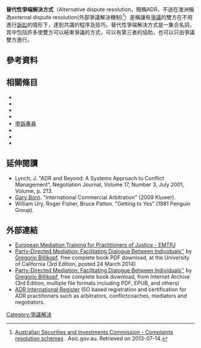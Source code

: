 {{legal}}
{{替代性爭端解決}}

'''替代性爭端解決方式'''（Alternative dispute resolution，簡稱ADR，不過在澳洲稱為external dispute resolution(外部爭議解決機制)<ref>[http://www.asic.gov.au/asic/ASIC.NSF/byHeadline/Complaints%20resolution%20schemes Australian Securities and Investments Commission - Complaints resolution schemes] {{Wayback|url=http://www.asic.gov.au/asic/ASIC.NSF/byHeadline/Complaints%20resolution%20schemes |date=20090106073042 }}. Asic.gov.au. Retrieved on 2013-07-14.</ref>）是稱讓有[[爭議|爭議]]的雙方在不用進行[[訴訟|訴訟]]的情形下，達到共識的{{le|爭議解決|dispute resolution}}程序及技巧。替代性爭端解決方式是一集合名詞，其中包括許多使雙方可以結束爭議的方式，可以有第三者的協助，也可以只由爭議雙方進行。

==參考資料==
{{reflist}}

==相關條目==
{{div col|2}}
*{{le|衝突解決研究|Conflict resolution research}}
*{{le|創意建設和平|Creative peacebuilding}}
*{{le|家庭治療|Family therapy}}
*{{le|國家仲裁者學會|National Academy of Arbitrators}}
*[[申訴專員|申訴專員]]
*{{le|青少年法庭|Teen court}}
*{{le|企業再生替代性爭端解決|Turnaround ADR}}
*{{le|線上爭議解決機制|Online dispute resolution}}
{{div col end}}

==延伸閱讀==
{{refbegin|2}}
*  Lynch, J. "ADR and Beyond: A Systems Approach to Conflict Management", Negotiation Journal, Volume 17, Number 3, July 2001, Volume, p. 213.
*  [[Gary_Born|Gary Born]]. "International Commercial Arbitration" (2009 Kluwer).
*  William Ury, Roger Fisher, Bruce Patton. "Getting to Yes" (1981 Penguin Group).
{{refend}}

==外部連結==
* [http://www.emtpj.eu/ European Mediation Training for Practitioners of Justice - EMTPJ] {{Wayback|url=http://www.emtpj.eu/ |date=20210123201002 }}
* [http://www.cnr.berkeley.edu/ucce50/ag-labor/7conflict/ Party-Directed Mediation: Facilitating Dialogue Between Individuals''] {{Wayback|url=http://www.cnr.berkeley.edu/ucce50/ag-labor/7conflict/ |date=20140827134532 }} by [[Gregorio_Billikopf|Gregorio Billikopf]], free complete book PDF download, at the University of California (3rd Edition, posted 24 March 2014)
* [https://archive.org/details/PartyDirMediation_201404 Party-Directed Mediation: Facilitating Dialogue Between Individuals''] by [[Gregorio_Billikopf|Gregorio Billikopf]], free complete book download, from Internet Archive (3rd Edition, multiple file formats including PDF, EPUB, and others)
* [http://www.adr-register.com/ ADR International Register] {{Wayback|url=http://www.adr-register.com/ |date=20160118132444 }} ISO based registration and certification for ADR practitioners such as arbitrators, conflictcoaches, mediators and negotiators.

{{法律小作品}}

[[Category:爭議解決|Category:爭議解決]]
